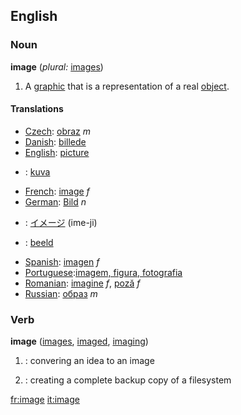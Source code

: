 ==English==

===Noun===
'''image'''  (''plural:'' [[images]])
#A [[graphic]] that is a representation of a real [[object]].

====Translations====

*[[Czech]]: [[obraz]] ''m''
*[[Danish]]: [[billede]]
*[[English]]: [[picture]]
*{{fi}}: [[kuva]]
*[[French]]: [[image]] ''f''
*[[German]]: [[Bild]] ''n''
*{{ja}}: [[イメージ]] (ime-ji)
*{{nl}}: [[beeld]]
*[[Spanish]]: [[imagen]] ''f''
*[[Portuguese]]:[[imagem, figura, fotografia]]
*[[Romanian]]: [[imagine]] ''f'', [[poză]] ''f''
*[[Russian]]: [[образ]] ''m''

===Verb===
'''image'''  ([[images]], [[imaged]], [[imaging]])
#{{cattag|computing}}: convering an idea to an image
#{{cattag|computing}}: creating a complete backup copy of a filesystem

[[fr:image]]
[[it:image]]